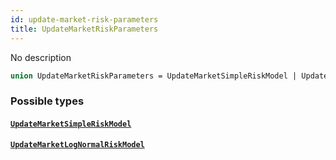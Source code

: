 ```yaml
---
id: update-market-risk-parameters
title: UpdateMarketRiskParameters
---
```



No description

```graphql
union UpdateMarketRiskParameters = UpdateMarketSimpleRiskModel | UpdateMarketLogNormalRiskModel
```


### Possible types

#### [`UpdateMarketSimpleRiskModel`](/docs/mainnet/graphql/objects/update-market-simple-risk-model) 




#### [`UpdateMarketLogNormalRiskModel`](/docs/mainnet/graphql/objects/update-market-log-normal-risk-model) 







